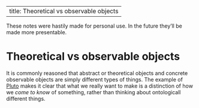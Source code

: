 
---
title: Theoretical vs observable objects
---
:::{.callout-warning}
These notes were hastily made for personal use. In the future they'll be made more presentable.
:::

# Theoretical vs observable objects

It is commonly reasoned that abstract or theoretical objects and concrete observable objects are simply different types of things. The example of [Pluto](/docs/phil/situations/pluto.qmd) makes it clear that what we really want to make is a distinction of how we *come to know* of something, rather than thinking about ontologicall different things.